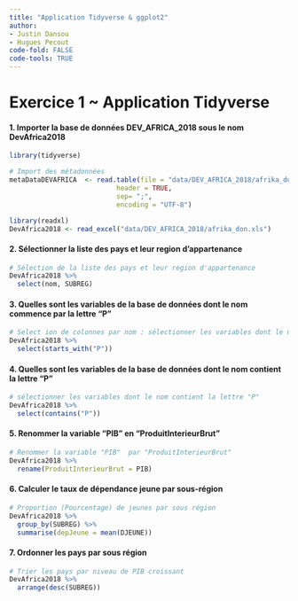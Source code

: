```yaml
---
title: "Application Tidyverse & ggplot2"
author: 
- Justin Dansou
- Hugues Pecout
code-fold: FALSE
code-tools: TRUE
---
```


# Exercice 1 \~ Application Tidyverse

#### 1. Importer la base de données DEV_AFRICA_2018 sous le nom DevAfrica2018

```r


library(tidyverse)

# Import des métadonnées
metaDataDEVAFRICA  <- read.table(file = "data/DEV_AFRICA_2018/afrika_don_meta.csv", 
                           header = TRUE,
                           sep= ";",
                           encoding = "UTF-8")

library(readxl)
DevAfrica2018 <- read_excel("data/DEV_AFRICA_2018/afrika_don.xls")

```

#### 2. Sélectionner la liste des pays et leur region d'appartenance

```r


# Sélection de la liste des pays et leur region d'appartenance
DevAfrica2018 %>%
  select(nom, SUBREG)

```

#### 3. Quelles sont les variables de la base de données dont le nom commence par la lettre "P"

```r

# Select ion de colonnes par nom : sélectionner les variables dont le nom commencent par "P" 
DevAfrica2018 %>%
  select(starts_with("P"))

```

#### 4. Quelles sont les variables de la base de données dont le nom contient la lettre "P"

```r

# sélectionner les variables dont le nom contient la lettre "P" 
DevAfrica2018 %>%
  select(contains("P"))
```

#### 5. Renommer la variable "PIB" en "ProduitInterieurBrut"

```r
# Renommer la variable "PIB"  par "ProduitInterieurBrut"
DevAfrica2018 %>%
  rename(ProduitInterieurBrut = PIB)
```

#### 6. Calculer le taux de dépendance jeune par sous-région

```r
# Proportion (Pourcentage) de jeunes par sous région
DevAfrica2018 %>%
  group_by(SUBREG) %>%
  summarise(depJeune = mean(DJEUNE))

```

#### 7. Ordonner les pays par sous région

```r
# Trier les pays par niveau de PIB croissant
DevAfrica2018 %>%
  arrange(desc(SUBREG))

```
